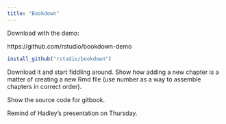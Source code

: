 ```yaml
---
title: "Bookdown"
---
```


Download with the demo:

https://github.com/rstudio/bookdown-demo

```r
install_github("rstudio/bookdown")
```

Download it and start fiddling around. Show how adding a new chapter is a matter of creating a new Rmd file (use number as a way to assemble chapters in correct order).

Show the source code for gitbook.

Remind of Hadley's presentation on Thursday.

